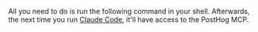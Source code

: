 
All you need to do is run the following command in your shell. Afterwards, the next time you run [Claude Code](https://www.anthropic.com/claude-code), it'll have access to the PostHog MCP.

<MCPConfigSnippet variant="claude-code" />